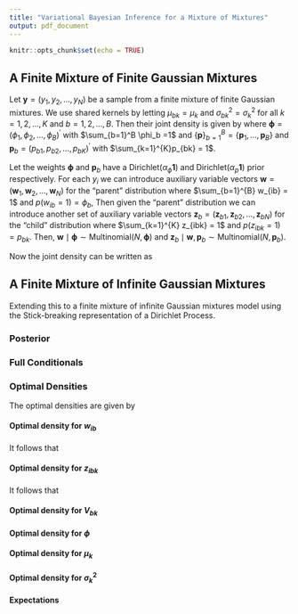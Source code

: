 ```yaml
---
title: "Variational Bayesian Inference for a Mixture of Mixtures"
output: pdf_document
---
```


```r
knitr::opts_chunk$set(echo = TRUE)
```

## A Finite Mixture of Finite Gaussian Mixtures 
Let $\mathbf{y} = (y_1, y_2, \dots, y_N)$ be a sample from a finite mixture of finite Gaussian mixtures. We use shared kernels by letting $\mu_{bk} = \mu_{k}$ and $\sigma^2_{bk} = \sigma^2_{k}$ for all $k=1,2, \dots, K$ and $b=1,2, \dots, B$. Then their joint density is given by
\begin{align*}
p(\mathbf{y} \mid \boldsymbol{\mu}, \boldsymbol{\sigma^2}, \{\mathbf{p}\}_{b=1}^B, \boldsymbol{\phi}) &= \prod_{i=1}^N \sum_{b=1}^{B} \phi_b \sum_{k=1}^{K} p_{bk} N(y_i \mid \mu_{bk}, \sigma^2_{bk}) \\
&= \prod_{i=1}^N \sum_{b=1}^{B} \phi_b \sum_{k=1}^{K} p_{bk} N(y_i \mid \mu_{k}, \sigma^2_{k}).
\end{align*}
where $\boldsymbol{\phi} = (\phi_1, \phi_2, \dots, \phi_B)^{\prime}$ with $\sum_{b=1}^B \phi_b =1$ and $\{\mathbf{p}\}_{b=1}^B = \{\mathbf{p}_1, \dots, \mathbf{p}_B \}$ and $\mathbf{p}_b = (p_{b1}, p_{b2}, \dots, p_{bK})^{\prime}$ with $\sum_{k=1}^{K}p_{bk} = 1$.

Let the weights $\boldsymbol{\phi}$ and $\mathbf{p}_b$ have a $\text{Dirichlet}(\alpha_{\phi} \mathbf{1})$ and $\text{Dirichlet}(\alpha_{p} \mathbf{1})$ prior respectively. For each $y_i$ we can introduce auxiliary variable vectors $\mathbf{w} = (\mathbf{w}_1, \mathbf{w}_2, \dots, \mathbf{w}_N)$ for the "parent" distribution where $\sum_{b=1}^{B} w_{ib} = 1$ and $p(w_{ib} = 1) = \phi_b$, Then given the "parent" distribution we can introduce another set of auxiliary variable vectors $\mathbf{z}_b = (\mathbf{z}_{b1}, \mathbf{z}_{b2}, \dots, \mathbf{z}_{bN})$ for the "child" distribution where $\sum_{k=1}^{K} z_{ibk} = 1$ and $p(z_{ibk} = 1) = p_{bk}$. Then, $\mathbf{w} \mid \boldsymbol{\phi} \sim \text{Multinomial}(N, \boldsymbol{\phi})$ and $\mathbf{z}_b \mid \mathbf{w}, \boldsymbol{p}_b \sim \text{Multinomial}(N, \mathbf{p}_b)$. 

Now the joint density can be written as
\begin{align*}
p(\mathbf{y} \mid \boldsymbol{\mu}, \boldsymbol{\sigma^2}, \mathbf{w}, \{\mathbf{z}_b\}_{b=1}^B) &= \prod_{i=1}^N \prod_{b=1}^B \prod_{k=1}^K p(y_i \mid \mu_k, \sigma_k^2)^{w_{ib} z_{ibk}} p(\mathbf{z}_b \mid \mathbf{w}, \boldsymbol{p}_b) p(\mathbf{w} \mid \boldsymbol{\phi})
\end{align*}

## A Finite Mixture of Infinite Gaussian Mixtures 
Extending this to a finite mixture of infinite Gaussian mixtures model using the Stick-breaking representation of a Dirichlet Process.
\begin{align*}
p(\mathbf{y} \mid \boldsymbol{\mu}, \boldsymbol{\sigma^2}, \mathbf{w}, \{\mathbf{z}_b\}_{b=1}^B) 
&= \prod_{i=1}^N \prod_{b=1}^B \prod_{k=1}^{\infty} p(y_i \mid \mu_k, \sigma_k^2)^{w_{ib} z_{ibk}} p(\mathbf{z}_b \mid \mathbf{w}, \boldsymbol{p}_b) p(\mathbf{w} \mid \boldsymbol{\phi}) \\
p(\mathbf{z}_b \mid \mathbf{w}, \boldsymbol{p}_b) &= \text{Multinomial}(N, \mathbf{p}_b) \quad \text{where} \quad \mathbf{p}_b = (p_{b1}, p_{b2}, \dots ) \\
p_{bk} &= V_{bk} \prod_{k=1}^{k-1}(1 - V_{bk}) \quad \text{where} \quad V_{bk} \sim \text{Beta}(1, \beta_b) \quad b=1,2, \dots, B \\
p(\mathbf{w} \mid \boldsymbol{\phi}) &= \text{Multinomial}(N, \boldsymbol{\phi}) \\
p(\boldsymbol{\phi}) &= \text{Dirichlet}(\alpha_{\phi} \mathbf{1}) \\
p(\mu_k) &= N(\mu_{0}, \sigma^2_{0}) \\
p(\sigma^2_{k}) &= \text{inverse-gamma}(A, B)
\end{align*}

\newpage

### Posterior
\begin{align*}
p(\boldsymbol{\mu}, \boldsymbol{\sigma^2}, \mathbf{w}, \{\mathbf{z}_b\}_{b=1}^B \mid \mathbf{y}) 
&\propto \prod_{i=1}^N \prod_{b=1}^B \prod_{k=1}^{\infty} p(y_i \mid \mu_k, \sigma_k^2)^{w_{ib} z_{ibk}} p(z_{ibk} \mid \mathbf{w}, \boldsymbol{p}_b) p(w_{ib} \mid \boldsymbol{\phi})p(p_{bk})p(\phi_b)p(\mu_k)p(\sigma^2_k)
\end{align*}

### Full Conditionals
\begin{align*}
p(w_{ib} = 1 \mid \cdot) &\propto \phi_{b} \prod_{k=1}^{\infty} p_{bk} N(y_i \mid \mu_{k}, \sigma^2_k) \quad \text{for} \quad b=1,2, \dots, B, \quad i=1,2, \dots, N \\
p(z_{ibk} = 1 \mid \cdot) &\propto p_{bk} N(y_i \mid \mu_{k}, \sigma^2_k) \prod_{b=1}^{B} \phi_{b} \quad \text{for} \quad k=1,2, \dots, \infty, \quad i=1,2, \dots, N \\
p(V_{bk} \mid \cdot ) &= \text{Beta}\Big{(}1 + n_{bk}, \beta + \sum_{j=k+1}^{\infty} n_{bj} \Big{)} \quad \text{where} \quad n_{bk} = \sum_{i=1}^N z_{ibk} w_{ib} \quad k=1,2, \dots \\
p(\boldsymbol{\phi} \mid \cdot) &= \text{Dirichlet}(\boldsymbol{\alpha}) \quad \alpha_j = \alpha_{\phi_j} + \sum_{i=1}^N y_i w_{ib} \\
p(\mu_k \mid \cdot) &= N(a^{-1}b, a^{-1}) \quad \text{where} \quad a = \frac{1}{\sigma^2_0} + \frac{\sum_{b=1}^B n_{bk}}{\sigma^2_k} \quad \text{and} \quad b = \frac{\mu_0}{\sigma^2_0} + \frac{\sum_{i=1}^N \sum_{b=1}^B y_i z_{ibk}w_{ib} }{\sigma^2_k} \quad k = 1,2, \dots \\
p(\sigma^2_k \mid \cdot) &= \text{inverse-gamma}\Big{(} A + \frac{\sum_{b=1}^B n_{bk}}{2}, B + \frac{\sum_{i=1}^N \sum_{b=1}^B (y_i - \mu_k)^2 z_{ibk}w_{ib}}{2} \Big{)} \quad k = 1,2, \dots
\end{align*}

### Optimal Densities
The optimal densities are given by
\begin{align*}
q^*_i(\theta_i) \propto \text{exp}\{E_{-\theta_i} \log p(\theta_i \mid \cdot)\}.
\end{align*}

#### Optimal density for $w_{ib}$
\begin{align*}
\log q^*_{w}(w_{ib}) &\propto E_{\boldsymbol{\phi}, \mu_k, \sigma^2_k} \log p(w_{ik} = 1 \mid \cdot) \\
&= E_{\boldsymbol{\phi}}[\log \phi_b] + \sum_{k=1}^{\infty} \big{[} E_{\mathbf{p}}[\log p_{bk}] - \frac{1}{2}\log(2\pi) - \frac{1}{2} E_{\sigma^2_k}[\log \sigma^2_k] - \frac{1}{2 E_{\sigma^2_k}[ \sigma^2_k]} E_{\mu_k}[(y_i - \mu_k)^2] \big{]} \\
&= \log \tilde{\phi}_{ib_{q(\phi)}}
\end{align*}
It follows that
\begin{align*}
 q^*_{w}(w_i) = \text{categorical}(\boldsymbol{\phi}_{q(\phi)}) \quad \text{where} \quad \phi_{ib_{q(\phi)}} = \frac{\tilde{\phi}_{ib_{q(\phi)}}}{\sum_{b=1}^{B} \tilde{\phi}_{ib_{q(\phi)}}}
\end{align*}

#### Optimal density for $z_{ibk}$
\begin{align*}
\log q^*_{z}(z_{ibk}) &\propto E_{\boldsymbol{p}, \mu_k, \sigma^2_k} \log p(z_{ibk} = 1 \mid \cdot) \\
&= E_{\mathbf{p}}[\log p_{bk}] - \frac{1}{2}\log(2\pi) - \frac{1}{2} E_{\sigma^2_k}[\log \sigma^2_k] - \frac{1}{2 E_{\sigma^2_k}[ \sigma^2_k]} E_{\mu_k}[(y_i - \mu_k)^2] + \sum_{b=1}^B E_{\boldsymbol{\phi}} \log(\phi_b) \\
&= \log \tilde{p}_{ibk_{q(p)}}
\end{align*}
It follows that
\begin{align*}
 q^*_{z}(z_{ib}) = \text{categorical}(\boldsymbol{p}_{q(p)}) \quad \text{where} \quad p_{ibk_{q(p)}} = \frac{\tilde{p}_{ibk_{q(p)}}}{\sum_{k=1}^{\infty} \tilde{p}_{ibk_{q(p)}}}
\end{align*}

#### Optimal density for $V_{bk}$
\begin{align*}
q^*_{V}(V_{bk}) = \text{Beta}\Big{(}\alpha_{q(V_{bk})}, \beta_{q(V_{bk})} \Big{)} \quad \text{where} \quad \alpha_{q(V_{bk})} = 1 + E_{w, z}[n_{bk}], \quad \beta_{q(V_{bk})} =  \beta + \sum_{j = k+1}^{\infty} E_{w,z}[n_{bj}]
\end{align*}

#### Optimal density for $\phi$
\begin{align*}
q^*_{\phi}(\phi) = \text{Dirichlet}(\boldsymbol{\alpha}_{q(\phi)}) \quad \text{where} \quad \alpha_{q(\phi_j)} = \alpha_{\phi_j} + \sum_{i=1}^N y_i E_w[w_{ib}]
\end{align*}

#### Optimal density for $\mu_k$
\begin{align*}
q^*_{\mu_{k}}(\mu_{k}) &= N(\mu_{q(\mu_k)}, \sigma^2_{q(\mu_k)}) \\
\sigma^2_{q(\mu_k)} &= \Big{(}\frac{1}{\sigma^2_0} + \frac{E_{w,z}[n_{bk}]}{E_{\sigma^2_k} [\sigma^2_k]} \Big{)}^{-1} \\
\mu_{q(\mu_k)} &= \sigma^2_{q(\mu_k)} * \Big{(} \frac{\mu_0}{\sigma^2_0} + \frac{\sum_{i=1}^N \sum_{b=1}^B y_i E_{z}[z_{ibk}]E_{w}[w_{ib}]}{E_{\sigma^2_k} [\sigma^2_k]}\Big{)}
\end{align*}

#### Optimal density for $\sigma^2_k$
\begin{align*}
q^*_{\sigma^2_{k}}(\sigma^2_{k}) &= \text{inverse-gamma}\Big{(} A_{q(\sigma^2_k)}, B_{q(\sigma^2_k)} \Big{)} \\
A_{q(\sigma^2_k)} &= A + \frac{E_{w,z}[n_{bk}]}{2}, \\ 
B_{q(\sigma^2_k)} &= B + \frac{\sum_{i=1}^N \sum_{b=1}^B E_{w, z, \mu_k}[(y_i - \mu_k)^2 z_{ibk}w_{ib}]}{2}
\end{align*}

#### Expectations
\begin{align*}
E_{\phi}[\log \phi_b] &= \psi(\alpha_{q(\phi_b)}) + \psi\Big{(}\sum_{b=1}^B \alpha_{q(\phi_b)}\Big{)} \\
E_{p}[\log p_{bk}] &= E_{V}[\log V_{bk}] + \sum_{j=1}^{k-1} E_{V}[\log (1 - V_{bj})] \\
&= \psi(\alpha_{q(V_{bk})}) - \psi(\alpha_{q(V_{bk})} + \beta_{q(V_{bk})}) +  \sum_{j=1}^{k-1} [\psi(\beta_{q(V_{bj})}) - \psi(\alpha_{q(V_{bj})} + \beta_{q(V_{bj})})] \\
E_{\sigma^2_k}[\log \sigma^2_k] &= \log(B_{q(\sigma^2_k)}) - \psi(A_{q(\sigma^2_k)}) \\
E_{\sigma^2_k}[\sigma^2_k] &= \frac{B_{q(\sigma^2_k)}}{A_{q(\sigma^2_k)}} \\
E_{\mu_k}[\mu_k] &= \mu_{q(\mu_k)} \\
E_{\mu_k}[(y_i - \mu_k)^2] &= (y_i - \mu_{q(\mu_k)})^2 + \sigma^2_{q(\mu_k)}
\end{align*}

